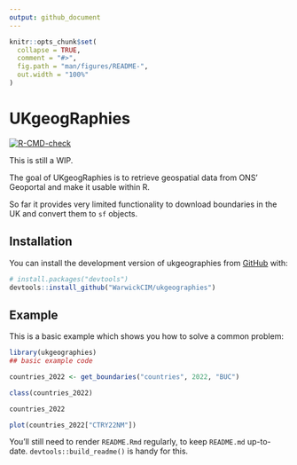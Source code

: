 ```yaml
---
output: github_document
---
```


<!-- README.md is generated from README.Rmd. Please edit that file -->

```r
knitr::opts_chunk$set(
  collapse = TRUE,
  comment = "#>",
  fig.path = "man/figures/README-",
  out.width = "100%"
)
```

# UKgeogRaphies

<!-- badges: start -->
[![R-CMD-check](https://github.com/WarwickCIM/ukgeographies/actions/workflows/R-CMD-check.yaml/badge.svg)](https://github.com/WarwickCIM/ukgeographies/actions/workflows/R-CMD-check.yaml)
<!-- badges: end -->

This is still a WIP.

The goal of UKgeogRaphies is to retrieve geospatial data from ONS' Geoportal and
make it usable within R.

So far it provides very limited functionality to download boundaries in the UK
and convert them to `sf` objects.

## Installation

You can install the development version of ukgeographies from [GitHub](https://github.com/) with:

``` r
# install.packages("devtools")
devtools::install_github("WarwickCIM/ukgeographies")
```

## Example

This is a basic example which shows you how to solve a common problem:

```r
library(ukgeographies)
## basic example code

countries_2022 <- get_boundaries("countries", 2022, "BUC")

class(countries_2022)

countries_2022

plot(countries_2022["CTRY22NM"])
```


You'll still need to render `README.Rmd` regularly, to keep `README.md` up-to-date. `devtools::build_readme()` is handy for this.
